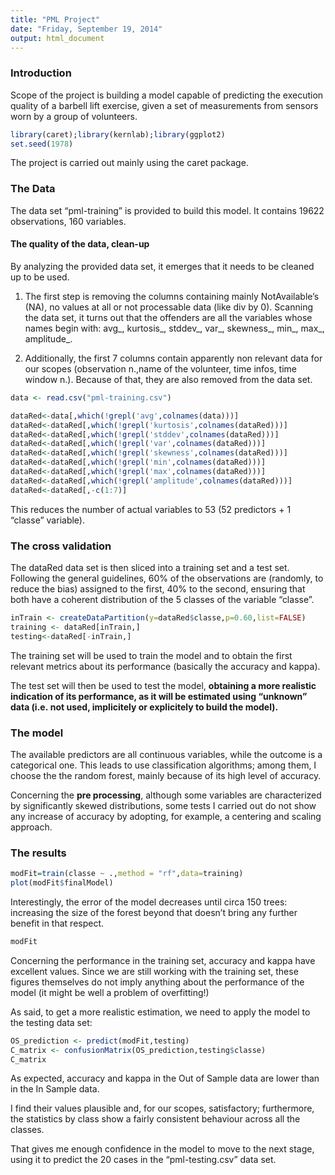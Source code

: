 ```yaml
---
title: "PML Project"
date: "Friday, September 19, 2014"
output: html_document
---
```


### Introduction

Scope of the project is building a model capable of predicting the execution quality of a barbell lift exercise, given a set of measurements from sensors worn by a group of volunteers.

```r
library(caret);library(kernlab);library(ggplot2)
set.seed(1978)
```

The project is carried out mainly using the caret package.


### The Data

The data set "pml-training" is provided to build this model. It contains 19622 observations, 160 variables.


#### The quality of the data, clean-up

By analyzing the provided data set, it emerges that it needs to be cleaned up to be used.

1. The first step is removing the columns containing mainly NotAvailable's (NA), no values at all or not processable data (like div by 0). Scanning the data set, it turns out that the offenders are all the variables whose names begin with: avg_, kurtosis_, stddev_, var_, skewness_, min_, max_, amplitude_. 

2. Additionally, the first 7 columns contain apparently non relevant data for our scopes (observation n.,name of the volunteer, time infos, time window n.). Because of that, they are also removed from the data set.

```r
data <- read.csv("pml-training.csv")

dataRed<-data[,which(!grepl('avg',colnames(data)))]
dataRed<-dataRed[,which(!grepl('kurtosis',colnames(dataRed)))]
dataRed<-dataRed[,which(!grepl('stddev',colnames(dataRed)))]
dataRed<-dataRed[,which(!grepl('var',colnames(dataRed)))]
dataRed<-dataRed[,which(!grepl('skewness',colnames(dataRed)))]
dataRed<-dataRed[,which(!grepl('min',colnames(dataRed)))]
dataRed<-dataRed[,which(!grepl('max',colnames(dataRed)))]
dataRed<-dataRed[,which(!grepl('amplitude',colnames(dataRed)))]
dataRed<-dataRed[,-c(1:7)]

```

This reduces the number of actual variables to 53 (52 predictors + 1 "classe" variable).


### The cross validation

The dataRed data set is then sliced into a training set and a test set.
Following the general guidelines, 60% of the observations are (randomly, to reduce the bias) assigned to the first, 40% to the second, ensuring that both have a coherent distribution of the 5 classes of the variable "classe".

```r
inTrain <- createDataPartition(y=dataRed$classe,p=0.60,list=FALSE)
training <- dataRed[inTrain,]
testing<-dataRed[-inTrain,]
```

The training set will be used to train the model and to obtain the first relevant metrics about its performance (basically the accuracy and kappa).

The test set will then be used to test the model, **obtaining a more realistic indication of its performance, as it will be estimated using "unknown" data (i.e. not used, implicitely or explicitely to build the model).**


### The model

The available predictors are all continuous variables, while the outcome is a categorical one.
This leads to use classification algorithms; among them, I choose the the random forest, mainly because of its high level of accuracy.

Concerning the **pre processing**, although some variables are characterized by significantly skewed distributions, some tests I carried out do not show any increase of accuracy by adopting, for example, a centering and scaling approach. 


### The results

```r
modFit=train(classe ~ .,method = "rf",data=training)
plot(modFit$finalModel)
```

Interestingly, the error of the model decreases until circa 150 trees: increasing the size of the forest beyond that doesn't bring any further benefit in that respect.

```r
modFit
```

Concerning the performance in the training set, accuracy and kappa have excellent values. Since we are still working with the training set, these figures themselves do not imply anything about the performance of the model (it might be well a problem of overfitting!)

As said, to get a more realistic estimation, we need to apply the model to the testing data set:

```r
OS_prediction <- predict(modFit,testing)
C_matrix <- confusionMatrix(OS_prediction,testing$classe)
C_matrix
```

As expected, accuracy and kappa in the Out of Sample data are lower than in the In Sample data.

I find their values plausible and, for our scopes, satisfactory; furthermore, the statistics by class show a fairly consistent behaviour across all the classes.

That gives me enough confidence in the model to move to the next stage, using it to predict the 20 cases in the "pml-testing.csv" data set.
